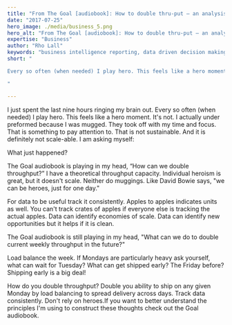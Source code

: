 ```yaml
---
title: "From The Goal [audiobook]: How to double thru-put – an analysis."
date: "2017-07-25"
hero_image: ./media/business_5.png
hero_alt: "From The Goal [audiobook]: How to double thru-put – an analysis."
expertise: "Business"
author: "Rho Lall"
keywords: "business intelligence reporting, data driven decision making, data driven decisions, using data to make decisions"
short: "

Every so often (when needed) I play hero. This feels like a hero moment. It's not. 

"

---
```

I just spent the last nine hours ringing my brain out. Every so often (when needed) I play hero. This feels like a hero moment. It's not. I actually under preformed because I was mugged. They took off with my time and focus. That is something to pay attention to. That is not sustainable. And it is definitely not scale-able. I am asking myself:

What just happened?

The Goal audiobook is playing in my head, “How can we double throughput?”
I have a theoretical throughput capacity. Individual heroism is great, but it doesn't scale. Neither do muggings. Like David Bowie says, "we can be heroes, just for one day."

For data to be useful track it consistently. Apples to apples indicates units as well. You can't track crates of apples if everyone else is tracking the actual apples. Data can identify economies of scale. Data can identify new opportunities but it helps if it is clean.

The Goal audiobook is still playing in my head, "What can we do to double current weekly throughput in the future?"

Load balance the week. If Mondays are particularly heavy ask yourself, what can wait for Tuesday? What can get shipped early? The Friday before? Shipping early is a big deal!

How do you double throughput?
Double you ability to ship on any given Monday by load balancing to spread delivery across days. Track data consistently. Don't rely on heroes.If you want to better understand the principles I'm using to construct these thoughts check out the Goal audiobook.
